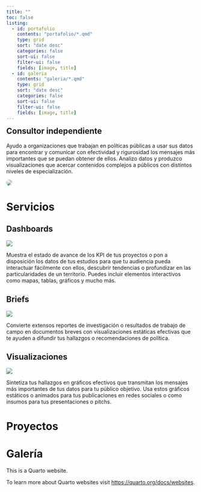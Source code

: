```yaml
---
title: ""
toc: false
listing: 
  - id: portafolio
    contents: "portafolio/*.qmd"
    type: grid
    sort: "date desc"
    categories: false
    sort-ui: false
    filter-ui: false
    fields: [image, title]
  - id: galeria
    contents: "galeria/*.qmd"
    type: grid
    sort: "date desc"
    categories: false
    sort-ui: false
    filter-ui: false
    fields: [image, title]
---
```


:::::: {.column-screen}

::: {.column-body layout="[ 80, 20 ]"}
# Consultor independiente {style="margin-top: 0px;"}
Ayudo a organizaciones que trabajan en políticas públicas a usar sus datos para encontrar y comunicar con efectividad y rigurosidad los mensajes más importantes que se puedan obtener de ellos. Analizo datos y produzco visualizaciones que acercar contenidos complejos a públicos con distintos niveles de especialización.

![](images/gtf.jpeg){style="border-radius: 10px;"}
:::

::::::



:::::::::::: {#services .services}
# Servicios

::::::::: {.card-container}

:::::: {.service-card}

::: {.card-header}
## Dashboards
![](images/table-columns-solid.svg){class=service-image}
:::

::: {.card-body}
Muestra el estado de avance de los KPI de tus proyectos o pon a disposición los datos de tus estudios para que tu audiencia pueda interactuar fácilmente con ellos, descubrir tendencias o profundizar en las particularidades de un territorio. Puedes incluir elementos interactivos como mapas, tablas, gráficos y mucho más. 
:::

::::::

:::::: {.service-card}

::: {.card-header}
## Briefs
![](images/file-lines-regular.svg){class=service-image}
:::

::: {.card-body}
Convierte extensos reportes de investigación o resultados de trabajo de campo en documentos breves con visualizaciones estáticas efectivas que te ayuden a difundir tus hallazgos o recomendaciones de política.
:::

::::::

:::::: {.service-card}

::: {.card-header}
## Visualizaciones
![](images/chart-column-solid.svg){class=service-image}
:::

::: {.card-body}

Sintetiza tus hallazgos en gráficos efectivos que transmitan los mensajes más importantes de tus datos para tu público objetivo. Usa estos gráficos estáticos o animados para tus publicaciones en redes sociales o como insumos para tus presentaciones o pitchs.
:::

::::::

:::::::::

::::::::::::

# Proyectos
::: {#portafolio}
:::

# Galería
::: {#galeria}
:::


This is a Quarto website.

To learn more about Quarto websites visit <https://quarto.org/docs/websites>.

